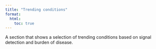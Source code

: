 ```yaml
---
title: "Trending conditions"
format:
  html:
    toc: true
---
```


A section that shows a selection of trending conditions based on signal detection and burden of disease. 